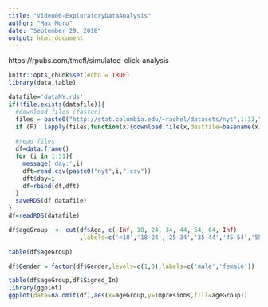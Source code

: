 ```yaml
---
title: "Video06-ExploratoryDataAnalysis"
author: "Max Moro"
date: "September 29, 2018"
output: html_document
---
```


https://rpubs.com/tmcfl/simulated-click-analysis


```r
knitr::opts_chunk$set(echo = TRUE)
library(data.table)
```

```r
datafile='dataNY.rds'
if(!file.exists(datafile)){
  #download files (faster)
  files = paste0("http://stat.columbia.edu/~rachel/datasets/nyt",1:31,".csv")
  if (F)  lapply(files,function(x){download.file(x,destfile=basename(x))})
  
  #read files
  df=data.frame()
  for (i in 1:31){
    message('day:',i)
    dft=read.csv(paste0("nyt",i,".csv"))
    dft$day=i
    df=rbind(df,dft)
  }
  saveRDS(df,datafile)
}
df=readRDS(datafile)

df$ageGroup  <- cut(df$Age, c(-Inf, 18, 24, 34, 44, 54, 64, Inf)
                    ,labels=c('<18','18-24','25-34','35-44','45-54','55-64','65+'))

table(df$ageGroup)

df$Gender = factor(df$Gender,levels=c(1,0),labels=c('male','female'))

table(df$ageGroup,df$Signed_In)
library(ggplot)
ggplot(data=na.omit(df),aes(x=ageGroup,y=Impresions,fill=ageGroup))


```

